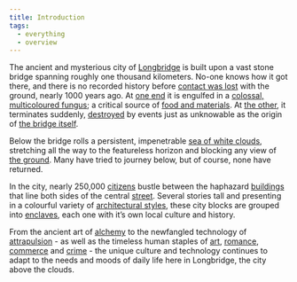 ```yaml
---
title: Introduction
tags:
  - everything
  - overview
---
```

The ancient and mysterious city of [Longbridge](lore:city-of-longbridge) is
built upon a vast stone bridge spanning roughly one thousand kilometers. No-one
knows how it got there, and there is no recorded history before [contact was
lost](lore:the-split) with the ground, nearly 1000 years ago.
At [one end](lore:firthan) it is engulfed in a 
[colossal, multicoloured fungus](lore:the-bridgehand); a critical source of
[food and materials](lore:products-of-the-bridgehand). 
At [the other](lore:tern), it terminates suddenly, [destroyed](lore:the-broken-end) 
by events just as unknowable as the origin of [the bridge itself](lore:the-bridge).

Below the bridge rolls a persistent, impenetrable 
[sea of white clouds](lore:the-cloud-sea), stretching all the way to the
featureless horizon and blocking any view of [the ground](lore:the-ground).
Many have tried to journey below, but of course, none have returned.

In the city, nearly 250,000 [citizens](lore:citizens) bustle between the
haphazard [buildings](tag:buildings) that line both sides of the central
[street](lore:the-street). Several stories tall and presenting in a colourful
variety of [architectural styles](lore:architecture), these city blocks are
grouped into [enclaves](lore:enclaves), each one with it’s own local culture
and history.

From the ancient art of [alchemy](lore:alchemy) to the newfangled technology of
[attrapulsion](lore:attrapulsion) - as well as the timeless human staples of
[art](lore:art), [romance](lore:romantic-relationships), [commerce](lore:commerce) 
and [crime](lore:justice) - the unique culture and technology continues to
adapt to the needs and moods of daily life here in Longbridge, the city above
the clouds.
